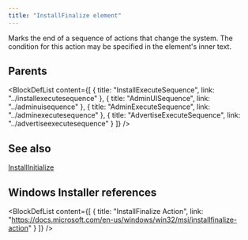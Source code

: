 ```yaml
---
title: "InstallFinalize element"
---
```



Marks the end of a sequence of actions that change the system. The condition for this action may be specified in the element's inner text.


## Parents

<BlockDefList content={[
    {
      title: "InstallExecuteSequence",
      link: "../installexecutesequence"
    },
    {
      title: "AdminUISequence",
      link: "../adminuisequence"
    },
    {
      title: "AdminExecuteSequence",
      link: "../adminexecutesequence"
    },
    {
      title: "AdvertiseExecuteSequence",
      link: "../advertiseexecutesequence"
    }
  ]}
/>

## See also
[InstallInitialize](../installinitialize)

## Windows Installer references

<BlockDefList content={[
    {
      title: "InstallFinalize Action",
      link: "https://docs.microsoft.com/en-us/windows/win32/msi/installfinalize-action"
    }
  ]}
/>
